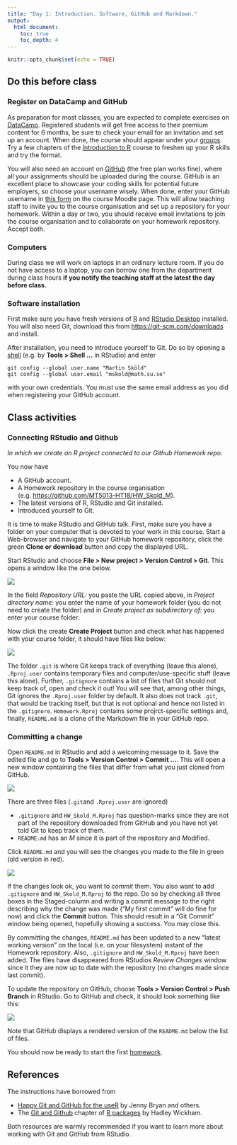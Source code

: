 ```yaml
---
title: "Day 1: Introduction. Software, GitHub and Markdown."
output:
  html_document:
    toc: true
    toc_depth: 4
---
```


```r
knitr::opts_chunk$set(echo = TRUE)
```

## Do this before class

### Register on DataCamp and GitHub

As preparation for most classes, you are expected to complete exercises on [DataCamp](https://www.datacamp.com/home). Registered students will get free access to their premium content for 6 months, be sure to check your email for an invitation and set up an account. When done, the course should appear under your [groups](https://www.datacamp.com/enterprise). Try a few chapters of the [Introduction to R](https://www.datacamp.com/courses/free-introduction-to-r) course to freshen up your R skills and try the format.

You will also need an account on [GitHub](https://github.com/) (the free plan works fine), where all your assignments should be uploaded during the course. GitHub is an excellent place to showcase your coding skills for potential future employers, so choose your username wisely. When done, enter your GitHub username in [this form](https://kurser.math.su.se/mod/feedback/view.php?id=38902) on the course Moodle page. This will allow teaching staff to invite you to the course organisation and set up a repository for your homework. Within a day or two, you should receive email invitations to join the course organisation and to collaborate on your homework repository. Accept both.

### Computers

During class we will work on laptops in an ordinary lecture room. If you do not have access to a laptop, you can borrow one from the department during class hours **if you notify the teaching staff at the latest the day before class**.   

### Software installation

First make sure you have fresh versions of [R](https://cran.r-project.org/) and [RStudio Desktop](https://www.rstudio.com/products/rstudio/#Desktop) installed. You will also need Git, download this from <https://git-scm.com/downloads> and install.

After installation, you need to introduce yourself to Git. Do so by opening a [shell](https://en.wikipedia.org/wiki/Unix_shell)  (e.g. by **Tools > Shell ...** in RStudio) and enter

```
git config --global user.name "Martin Sköld"
git config --global user.email "mskold@math.su.se"
```

with your own credentials. You must use the same email address as you did when registering your GitHub account.

## Class activities

### Connecting RStudio and Github

*In which we create an R project connected to our Github Homework repo.* 

You now have

* A GitHub account.
* A Homework repository in the course organisation (e.g. <https://github.com/MT5013-HT18/HW_Skold_M>).
* The latest versions of R, RStudio and Git installed.
* Introduced yourself to Git.

It is time to make RStudio and GitHub talk. First, make sure you have a folder on your computer that is devoted to your work in this course. Start a Web-browser and navigate to your GitHub homework repository, click the green **Clone or download** button and copy the displayed URL. 

Start RStudio and choose **File > New project > Version Control > Git**. This opens a window like the one below.

![](Clone.png)

In the field *Repository URL:* you paste the URL copied above, in *Project directory name:* you enter the name of your homework folder (you do not need to create the folder) and in *Create project as subdirectory of:* you enter your course folder.

Now click the create **Create Project** button and check what has happened with your course folder, it should have files like below:

![](Folder.png)

The folder `.git` is where Git keeps track of everything (leave this alone), `.Rproj.user` contains temporary files and computer/use-specific stuff (leave this alone). Further, `.gitignore` contains a list of files that Git should not keep track of, open and check it out! You will see that, among other things, Git ignores the `.Rproj.user` folder by default. It also does not track `.git`, that would be tracking itself, but that is not optional and hence not listed in the `.gitignore`. `Homework.Rproj` contains some projrct-specific settings and, finally, `README.md` is a clone of the Markdown file in your GitHub repo.


### Committing a change

Open `README.md` in RStudio and add a welcoming message to it. Save the edited file and go to **Tools > Version Control > Commit ...**. This will open a new window containing the files that differ from what you just cloned from GitHub.

![](Commit.png)

There are three files (`.git`and `.Rproj.user` are ignored)

* `.gitignore` and `HW_Skold_M.Rproj` has question-marks since they are not part of the repository downloaded from GitHub and you have not yet told Git to keep track of them.
* `README.md` has an *M* since it is part of the repository and *M*odified.

Click `README.md` and you will see the changes you made to the file in green (old version in red).

![](Changes.png)

If the changes look ok, you want to *commit* them. You also want to add `.gitignore` and `HW_Skold_M.Rproj` to the repo. Do so by checking all three boxes in the Staged-column and writing a commit message to the right describing why the change was made ("My first commit" will do fine for now) and click the **Commit** button. This should result in a "Git Commit" window being opened, hopefully showing a success. You may close this. 

By committing the changes, `README.md` has been updated to a new "latest working version" on the local (i.e. on your filesystem) instant of the Homework repository. Also, `.gitignore` and `HW_Skold_M.Rproj` have been added. The files have disappeared from RStudios *Review Changes* window since it they are now up to date with the repository (no changes made since last commit).

To update the repository on GitHub, choose **Tools > Version Control > Push Branch** in RStudio.
Go to GitHub and check, it should look something like this:

![](Repo.png)

Note that GitHub displays a rendered version of the `README.md` below the list of files.

You should now be ready to start the first [homework](HW.html).

## References

The instructions have borrowed from

* [Happy Git and GitHub for the useR](http://happygitwithr.com/) by Jenny Bryan and others.
* The [Git and Github](http://r-pkgs.had.co.nz/git.html) chapter of [R packages](http://r-pkgs.had.co.nz/) by Hadley Wickham.

Both resources are warmly recommended if you want to learn more about working with Git and GitHub from RStudio.

